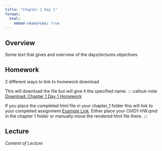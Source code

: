 ```yaml
---
title: "Chapter 1 Day 1"
format: 
  html: 
    embed-resources: true
---
```


::: panel-tabset
## Overview

Some text that gives and overview of the days/lectures objectives

## Homework

2 different ways to link to homework download

This will download the file but will give it the specified name.
::: callout-note <a href="https://tbrost.github.io/BYUI-Timeseries-Drafts/chapter_1/Chapter_1_1_HW.qmd" download="Ch1D1-HW.qmd"> Download: Chapter 1 Day 1 Homework </a>
:::

<!-- 
This will just download the file as named in the hosting repository. <a href="https://tbrost.github.io/BYUI-Timeseries-Drafts/chapter_1/Chapter_1_1_HW.qmd">Click To Download</a> 
-->

If you place the completed html file in your chapter_1 folder this will link to your completed assignment [Example Link](Ch1D1-HW.html). Either place your Ch1D1-HW.qmd in the chapter 1 folder or manually move the rendered html file there.
:::

## Lecture

*Content of Lecture*